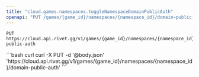 ```yaml
---
title: "cloud.games.namespaces.toggleNamespaceDomainPublicAuth"
openapi: "PUT /games/{game_id}/namespaces/{namespace_id}/domain-public-auth"
---
```


```
PUT https://cloud.api.rivet.gg/v1/games/{game_id}/namespaces/{namespace_id}/domain-public-auth
```


<RequestExample>
```bash curl
curl -X PUT -d '@body.json' 'https://cloud.api.rivet.gg/v1/games/{game_id}/namespaces/{namespace_id}/domain-public-auth'
```
</RequestExample>
